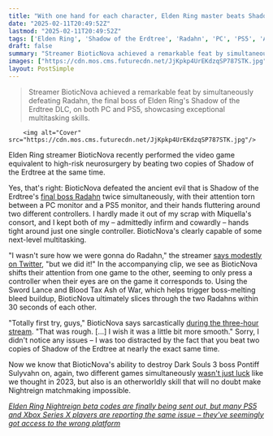 ```yaml
---
title: "With one hand for each character, Elden Ring master beats Shadow of the Erdtree and its infamous final boss while playing on PC and PS5 at the same time"
date: "2025-02-11T20:49:52Z"
lastmod: "2025-02-11T20:49:52Z"
tags: ['Elden Ring', 'Shadow of the Erdtree', 'Radahn', 'PC', 'PS5', 'Action RPG', 'Streaming', 'Multitasking']
draft: false
summary: "Streamer BioticNova achieved a remarkable feat by simultaneously defeating Radahn, the final boss of Elden Ring's Shadow of the Erdtree DLC, on both PC and PS5, showcasing exceptional multitasking skills."
images: ["https://cdn.mos.cms.futurecdn.net/JjKpkp4UrEKdzqSP787STK.jpg"]
layout: PostSimple
---
```

> Streamer BioticNova achieved a remarkable feat by simultaneously defeating Radahn, the final boss of Elden Ring's Shadow of the Erdtree DLC, on both PC and PS5, showcasing exceptional multitasking skills.


        <img alt="Cover" src="https://cdn.mos.cms.futurecdn.net/JjKpkp4UrEKdzqSP787STK.jpg"/>
        
Elden Ring streamer BioticNova recently performed the video game equivalent to high-risk neurosurgery by beating two copies of Shadow of the Erdtree at the same time.

Yes, that's right: BioticNova defeated the ancient evil that is Shadow of the Erdtree's [<u>final boss Radahn</u>](https://www.gamesradar.com/games/action-rpg/shadow-of-the-erdtree-radahn-final-boss/) twice simultaneously, with their attention torn between a PC monitor and a PS5 monitor, and their hands fluttering around two different controllers. I hardly made it out of my scrap with Miquella's consort, and I kept both of my – admittedly infirm and cowardly – hands tight around just one single controller. BioticNova's clearly capable of some next-level multitasking.

"I wasn't sure how we were gonna do Radahn," the streamer [<u>says modestly on Twitter</u>](https://x.com/BioticNova/status/1888988440668041372), "but we did it!" In the accompanying clip, we see as BioticNova shifts their attention from one game to the other, seeming to only press a controller when their eyes are on the game it corresponds to. Using the Sword Lance and Blood Tax Ash of War, which helps trigger boss-melting bleed buildup, BioticNova ultimately slices through the two Radahns within 30 seconds of each other.

"Totally first try, guys," BioticNova says sarcastically [<u>during the three-hour stream</u>](https://www.twitch.tv/videos/2377486122?filter=all&sort=time). "That was rough. [...] I wish it was a little bit more smooth." Sorry, I didn't notice any issues – I was too distracted by the fact that you beat two copies of Shadow of the Erdtree at nearly the exact same time.

Now we know that BioticNova's ability to destroy Dark Souls 3 boss Pontiff Sulyvahn on, again, two different games simultaneously [<u>wasn't just luck</u>](https://www.gamesradar.com/this-streamer-playing-dark-souls-3-twice-at-the-same-time-might-be-the-luckiest-player-ever/) like we thought in 2023, but also is an otherworldly skill that will no doubt make Nightreign matchmaking impossible.

[<u><em>Elden Ring Nightreign beta codes are finally being sent out, but many PS5 and Xbox Series X players are reporting the same issue – they've seemingly got access to the wrong platform</em></u>](https://www.gamesradar.com/games/action-rpg/elden-ring-nightreign-beta-codes-are-finally-being-sent-out-but-many-ps5-and-xbox-series-x-players-are-reporting-the-same-issue-theyve-seemingly-got-access-to-the-wrong-platform/)
        